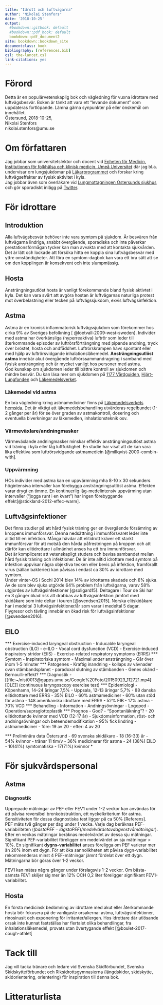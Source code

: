 ```yaml
---
title: "Idrott och luftvägarna"
author: "Nikolai Stenfors"
date: '2018-10-25'
output:
  #bookdown::gitbook: default
  #bookdown::pdf_book: default
  bookdown::pdf_document2
site: bookdown::bookdown_site
documentclass: book
bibliography: [references.bib]
csl: the-lancet.csl
link-citations: yes
---
```

# Förord
Detta är en populärvetenskaplig bok och vägledning för vuxna idrottare med luftvägsbesvär. Boken är tänkt att vara ett "levande dokument" som uppdateras fortlöpande. Lämna gärna synpunkter på eller önskemål om innehållet.  
Östersund, 2018-10-25,      
Nikolai Stenfors  
nikolai.stenfors@umu.se   

# Om författaren
Jag jobbar som universitetslektor och docent vid [Enheten för Medicin, Institutionen för folkhälsa och klinisk medicin, Umeå Universitet](https://www.umu.se/personal/nikolai-stenfors/)  där jag bl.a. undervisar om lungsjukdomar på [Läkarprogrammet](https://www.umu.se/utbildning/program/lakarprogrammet) och forskar kring luftvägseffekter av fysisk aktivitet i kyla.    
Jag jobbar även som överläkare vid [Lungmottagningen Östersunds sjukhus](https://www.1177.se/Jamtland-Harjedalen/Hitta-vard/Jamtland/Kontakt/Lung-och-allergimottagningen/?ar=True) och gör sporadiskt inlägg på [Twitter](https://twitter.com/StenforsN).

# För idrottare

## Introduktion
Alla luftvägsbesvär behöver inte vara symtom på sjukdom. Är besvären från luftvägarna lindriga, snabbt övergående, sporadiska och inte påverkar prestationsförmågan tycker kan man avvakta med att kontakta sjukvården.  Det är lätt och lockade att försöka hitta en koppla sina luftvägsbesvär med yttre omständigheter. Att föra en symtom-dagbok kan vara ett bra sätt att se om den kopplingen är konsekvent och inte slumpmässig.

## Hosta
Ansträngningsutlöst hosta är vanligt förekommande bland fysisk aktivtet i kyla. Det kan vara svårt att avgöra hostan är luftvägarnas naturliga protest mot överbelastning eller tecken på luftvägssjukdom, exvis luftvägsinfektion.

## Astma  
Astma är en kronisk inflammatorisk luftvägssjukdom som förekommer hos cirka 9% av Sveriges befolkning [ @loetvall-2009-west-sweden]. Individer med astma har överkänsliga (hyperreaktiva) luftrör som leder till återkommande episoder av luftrörsförträngning med pipande andning, tryck över bröstet, hosta och andfåddhet. Luftrörskrampen hävs spontant eller med hjälp av luftrörsvidgande inhalationsläkemedel. **Ansträngningsutlöst astma** innebär akut övergående luftrörssammandragning i samband med fysisk ansträngning och är mycket vanligt hos personer med astma.  
God kunskap om sjukdomen leder till bättre kontroll av sjukdomen och mindre besvär. Du kan läsa mer om sjukdomen på [1177 Vårdguiden](https://www.1177.se/Jamtland-Harjedalen/Fakta-och-rad/Sjukdomar/Astma/), [Hjärt-Lungfonden](https://www.hjart-lungfonden.se/Sjukdomar/Lungsjukdomar/Astma/) och [Läkemedelsverket](https://lakemedelsverket.se/malgrupp/Allmanhet/Behandlingsrekommendationerna/Behandlingsrekommendationer-A-O/Behandlingsrekommendationer---listan/Astma/).


### Läkemedel vid astma

En bra vägledning kring astmamediciner finns på [Läkemedelsverkets hemsida](https://lakemedelsverket.se/malgrupp/Allmanhet/Behandlingsrekommendationerna/Behandlingsrekommendationer-A-O/Behandlingsrekommendationer---listan/Astma/). Det är viktigt att läkemedelsbehandling utvärderas regelbundet (1-2 gånger per år) för se över graden av astmakontroll, dosering och eventuella biverkningar av läkemedlen, inhalationsteknik osv.   

### Värmeväxlare/andningmasker
Värmeväxlande andningmasker minskar effektiv ansträngningsutlöst astma vid träning i kyla eller låg luftfuktighet. 
En studie har visat att de kan vara lika effektiva som luftrörsvidgande astmamedicin [@millqvist-2000-combin-with].    

### Uppvärmning
HOs individer med astma kan en uppvärmning mha 8-10 x 30 sekunders högintensiva intervaller kan förebygga ansträngningsutlöst astma. Effekten varar drygt en timme. En kontinuerlig låg-medelintensiv uppvärming utan intervaller ("jogga runt i en kvart") har ingen förebyggande effekt[@stickland-2012-effec-warm].     

## Luftvägsinfektioner
Det finns studier på att hård fysisk träning ger en övergående försämring av kroppens immunförsvar. Denna nedsättning i immunförsvaret leder inte alltid till en infektion. Många hävdar att elitidrott kräver ett starkt immunförsvar för att motstå den hårda påfrestningen på kroppen och att därför kan elitidrottare i allmänhet anses ha ett bra immunförsvar.  
Det är komplicerat att vetenskapligt studera och bevisa sambandet mellan hård fysisk träning och infektioner. De är inte alltid idrottare med symtom på infektion uppvisar några objektiva tecken eller bevis på infektion, framförallt virus (sällan bakterier) kan påvisas i endast ca 30% av idrottare med symtom.   
Under vinter-OS i Sochi 2014 blev 14% av idrottarna skadade och 8% sjuka. Av de som blev sjuka utgörde 64% problem från luftvägarna, varav 58% utgjordes av luftvägsinfektioner [@soligard15]. Deltagare i Tour de Ski har en 3 gånger ökad risk att drabbas av luftvägsinfektion jämfört med skidåkare som inte deltar i touren [@svendsen2015]. Norska elitskidåkare har i medeltal 3 luftvägsinfektioner/år som varar i medeltal 5 dagar. Flygresor och tävling innebär en ökad risk för luftvägsinfektioner [@svendsen2016].



## EILO 
*** Exercise-induced laryngeal obstruction
- Inducable laryngeal obstruction (ILO)
  - e-ILO
- Vocal cord dysfunction (VCD)
- Exercise-induced inspiratory stridor (EIIS)
- Exercise-related respiratory symptoms (ERRS)
*** Symtom
- Inspiratoriska symtom
- Maximal *under* ansträngning
- Går över inom 1-5 minuter
*** Patogenes
- Kraftig inandning
  - kollaps av vävnader ovan stämbandsplanet
  - paradoxal slutning av stämbanden
- Genes okänd
  - Bernoulli-effekt?
*** Diagnostik
-  [[file:~/nist0013@gapps.umu.se/Google%20Foto/20150923_112721.mp4][CLE]] (continuous laryngoscopy exercise test)
*** Epidemiologi
- Köpenhamn, 14–24 åringar 7,5%
- Uppsala, 12-13 åringar 5,7%
- 88 danska elitidrottare med ERRS
  - 35% EILO
  - 60% astmamediciner
  - 60% utan stöd för astma
- 148 amerikanska idrottare med ERRS
  - 52% EIB
  - 17% astma
  - 70% VCD
*** Behandling
- Information
- Andningsövningar
- Logoped
- Operation/supraglottoplastik
*** Prognos
- God?
- "Spontanläkning"?
- 20 elitidrottande kvinnor med VCD (12-17 år)
  - Sjukdomsinformation, röst- och andningsövningar och beteendemodifikation
  - 95% fick lindring
  - astmamediciner
    - före: 19 av 20
    - efter: 4 av 20 

*** Preliminära data Östersund
- 69 svenska skidåkare
  - 18 (16-33) år
  - 54% kvinnor
  - tränar 11 tim/v
  - 36% medicinerar för astma
- 24 (38%) EILO
  - 10(41%) symtomatiska
  - 17(71%) kvinnor
* 

# För sjukvårdspersonal

## Astma

### Diagnostik
Upprepade mätningar av PEF eller FEV1 under 1-2 veckor kan användas för att påvisa reversibel bronkobstruktion, ett nyckelkriterium för astma. Sensitiviteten för dessa diagnostiska test ligger på ca 50% [Referens].  
PEF mäts två gånger per dag under 1 vecka. Varje dag beräknas PEF-variabiliteten ($(bästa PEF-lägsta
PEF)/medelvärdet av dagens två mätningar)$. Efter en veckas mätningar
beräknas medelvärdet av dessa sju mätningar. Signifikant
PEF-variabilitet föreligger om medelvärdet av sju mätningar > 10%. 
En signifikant **dygns-variabilitet** anses föreligga om  PEF varierar mer än 20% inom ett dygn. För att öka sannolikheten att påvisa dygn-variabilitet rekommenderas minst 4 PEF-mätningar jämnt fördelat över ett dygn. Mätningarna bör göras över 1-2 veckor. 

FEV1 kan mätas några gånger under förslagsvis 1-2 veckor. Om bästa-sämsta FEV1 skiljer sig mer än 12% OCH 0,2 liter föreligger signifikant FEV1-variabilitet.



## Hosta
En första medicinsk bedömning av idrottare med akut eller återkommande hosta bör fokusera på de vanligaste orsakerna: astma, luftvägsinfektioner, rinosinusit och exponering för irritanter/allergen. Hos idrottare där utlösande orsak inte kunnat fastställas har flertalet olika behandlingar, fra inhalationsläkemedel, provats utan övertygande effekt [@boulet-2017-cough-athlet] 

# Tack till  
Jag vill tacka tränare och ledare vid Svenska Skidförbundet, Svenska Skidskytteförbundet och Riksidrottsgymnasierna (längdskidor, skidskytte, skidorientering, orientering) för inspiration till denna bok.


# Litteraturlista  